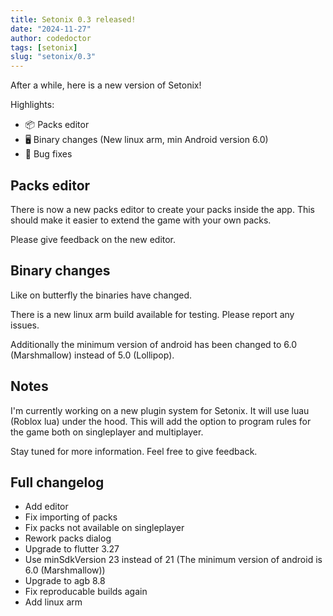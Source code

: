 ```yaml
---
title: Setonix 0.3 released!
date: "2024-11-27"
author: codedoctor
tags: [setonix]
slug: "setonix/0.3"
---
```


After a while, here is a new version of Setonix!

Highlights:

* 📦 Packs editor
* 🖥️ Binary changes (New linux arm, min Android version 6.0)
* 🐞 Bug fixes

## Packs editor

There is now a new packs editor to create your packs inside the app. This should make it easier to extend the game with your own packs.

Please give feedback on the new editor.

## Binary changes

Like on butterfly the binaries have changed.

There is a new linux arm build available for testing. Please report any issues.

Additionally the minimum version of android has been changed to 6.0 (Marshmallow) instead of 5.0 (Lollipop).

## Notes

I'm currently working on a new plugin system for Setonix. It will use luau (Roblox lua) under the hood. This will add the option to program rules for the game both on singleplayer and multiplayer.

Stay tuned for more information. Feel free to give feedback.

## Full changelog

* Add editor
* Fix importing of packs
* Fix packs not available on singleplayer
* Rework packs dialog
* Upgrade to flutter 3.27
* Use minSdkVersion 23 instead of 21 (The minimum version of android is 6.0 (Marshmallow))
* Upgrade to agb 8.8
* Fix reproducable builds again
* Add linux arm

